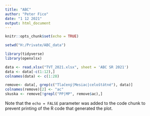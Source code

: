 ```yaml
---
title: "ABC"
author: "Peter Fico"
date: "1 12 2021"
output: html_document
---
```


```r
knitr::opts_chunk$set(echo = TRUE)
```


```r
setwd("H:/Private/ABC_data")

```

```r
library(tidyverse)
library(openxlsx)
```



```r

data <- read.xlsx("TVT_2021.xlsx", sheet = 'ABC SR 2021')
data <- data[-c(1:12),]
colnames(data) <- c(1:28)

remove<- data[, grep(c("Tlačený|Mesiac|celoštátné"), data)]
colnames(remove)[2] <- "ac"
skuska <- remove[!grepl("PP|MP", remove$ac),]
```

Note that the `echo = FALSE` parameter was added to the code chunk to prevent printing of the R code that generated the plot.
